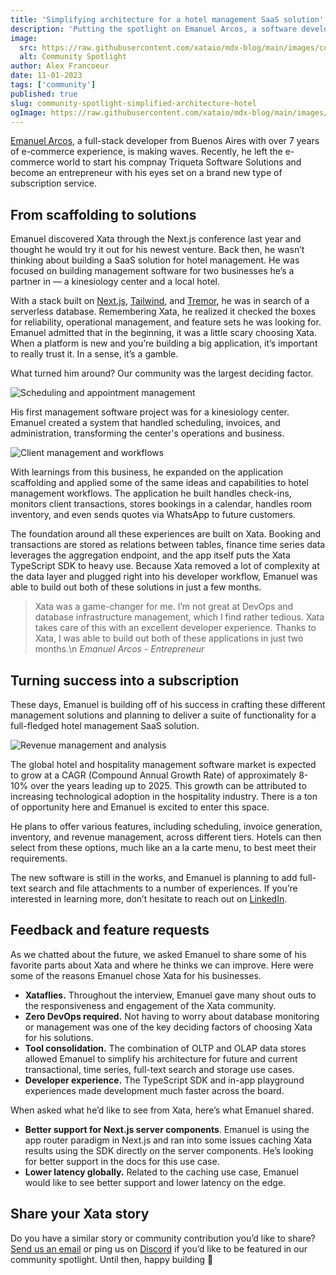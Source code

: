 ```yaml
---
title: 'Simplifying architecture for a hotel management SaaS solution'
description: 'Putting the spotlight on Emanuel Arcos, a software developer from Argentina who is innovating in the hotel management space with a brand new subscription model.'
image:
  src: https://raw.githubusercontent.com/xataio/mdx-blog/main/images/community-spotlight-simplified-architecture-hotel.png
  alt: Community Spotlight
author: Alex Francoeur
date: 11-01-2023
tags: ['community']
published: true
slug: community-spotlight-simplified-architecture-hotel
ogImage: https://raw.githubusercontent.com/xataio/mdx-blog/main/images/community-spotlight-simplified-architecture-hotel.png
---
```


[Emanuel Arcos](https://www.linkedin.com/in/emanuelarcos/), a full-stack developer from Buenos Aires with over 7 years of e-commerce experience, is making waves. Recently, he left the e-commerce world to start his compnay Triqueta Software Solutions and become an entrepreneur with his eyes set on a brand new type of subscription service.

## From scaffolding to solutions

Emanuel discovered Xata through the Next.js conference last year and thought he would try it out for his newest venture. Back then, he wasn’t thinking about building a SaaS solution for hotel management. He was focused on building management software for two businesses he’s a partner in — a kinesiology center and a local hotel.

With a stack built on [Next.js](https://nextjs.org/), [Tailwind](https://tailwindcss.com/), and [Tremor](https://www.tremor.so/), he was in search of a serverless database. Remembering Xata, he realized it checked the boxes for reliability, operational management, and feature sets he was looking for. Emanuel admitted that in the beginning, it was a little scary choosing Xata. When a platform is new and you’re building a big application, it’s important to really trust it. In a sense, it’s a gamble.

What turned him around? Our community was the largest deciding factor.

![Scheduling and appointment management](/images/cs-kinesiology.png)

His first management software project was for a kinesiology center. Emanuel created a system that handled scheduling, invoices, and administration, transforming the center's operations and business.

![Client management and workflows](/images/cs-hotel-mgt-01.png)

With learnings from this business, he expanded on the application scaffolding and applied some of the same ideas and capabilities to hotel management workflows. The application he built handles check-ins, monitors client transactions, stores bookings in a calendar, handles room inventory, and even sends quotes via WhatsApp to future customers.

The foundation around all these experiences are built on Xata. Booking and transactions are stored as relations between tables, finance time series data leverages the aggregation endpoint, and the app itself puts the Xata TypeScript SDK to heavy use. Because Xata removed a lot of complexity at the data layer and plugged right into his developer workflow, Emanuel was able to build out both of these solutions in just a few months.

> Xata was a game-changer for me. I’m not great at DevOps and database infrastructure management, which I find rather tedious. Xata takes care of this with an excellent developer experience. Thanks to Xata, I was able to build out both of these applications in just two months.\n
> _Emanuel Arcos - Entrepreneur_

## Turning success into a subscription

These days, Emanuel is building off of his success in crafting these different management solutions and planning to deliver a suite of functionality for a full-fledged hotel management SaaS solution.

![Revenue management and analysis](/images/cs-hotel-mgt-01.png)

The global hotel and hospitality management software market is expected to grow at a CAGR (Compound Annual Growth Rate) of approximately 8-10% over the years leading up to 2025. This growth can be attributed to increasing technological adoption in the hospitality industry. There is a ton of opportunity here and Emanuel is excited to enter this space.

He plans to offer various features, including scheduling, invoice generation, inventory, and revenue management, across different tiers. Hotels can then select from these options, much like an a la carte menu, to best meet their requirements.

The new software is still in the works, and Emanuel is planning to add full-text search and file attachments to a number of experiences. If you’re interested in learning more, don’t hesitate to reach out on [LinkedIn](https://www.linkedin.com/in/emanuelarcos/).

## Feedback and feature requests

As we chatted about the future, we asked Emanuel to share some of his favorite parts about Xata and where he thinks we can improve. Here were some of the reasons Emanuel chose Xata for his businesses.

- **Xataflies.** Throughout the interview, Emanuel gave many shout outs to the responsiveness and engagement of the Xata community.
- **Zero DevOps required.** Not having to worry about database monitoring or management was one of the key deciding factors of choosing Xata for his solutions.
- **Tool consolidation.** The combination of OLTP and OLAP data stores allowed Emanuel to simplify his architecture for future and current transactional, time series, full-text search and storage use cases.
- **Developer experience.** The TypeScript SDK and in-app playground experiences made development much faster across the board.

When asked what he’d like to see from Xata, here’s what Emanuel shared.

- **Better support for Next.js server components**. Emanuel is using the app router paradigm in Next.js and ran into some issues caching Xata results using the SDK directly on the server components. He’s looking for better support in the docs for this use case.
- **Lower latency globally.** Related to the caching use case, Emanuel would like to see better support and lower latency on the edge.

## Share your Xata story

Do you have a similar story or community contribution you’d like to share? [Send us an email](mailto:communityspotlight@xata.io) or ping us on [Discord](https://xata.io/discord) if you’d like to be featured in our community spotlight. Until then, happy building 🦋
